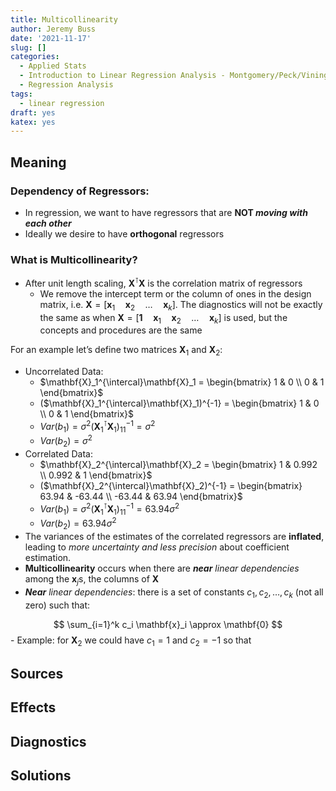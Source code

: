 ```yaml
---
title: Multicollinearity
author: Jeremy Buss
date: '2021-11-17'
slug: []
categories:
  - Applied Stats
  - Introduction to Linear Regression Analysis - Montgomery/Peck/Vining
  - Regression Analysis
tags:
  - linear regression
draft: yes
katex: yes
---
```


## Meaning

### Dependency of Regressors:

* In regression, we want to have regressors that are **NOT _moving with each other_**
* Ideally we desire to have **orthogonal** regressors

### What is Multicollinearity?

* After unit length scaling, $\mathbf{X}^{\intercal}\mathbf{X}$ is the correlation matrix of regressors
  - We remove the intercept term or the column of ones in the design matrix, i.e. $\mathbf{X} = [\mathbf{x}_1 \quad \mathbf{x}_2 \quad \dots \quad \mathbf{x}_k]$. The diagnostics will not be exactly the same as when  $\mathbf{X} = [\mathbf{1} \quad \mathbf{x}_1 \quad \mathbf{x}_2 \quad \dots \quad \mathbf{x}_k]$ is used, but the concepts and procedures are the same

For an example let's define two matrices $\mathbf{X}_1$ and $\mathbf{X}_2$:

* Uncorrelated Data:
  - $\mathbf{X}_1^{\intercal}\mathbf{X}_1 = \begin{bmatrix} 1 & 0 \\ 0 & 1 \end{bmatrix}$
  - ($\mathbf{X}_1^{\intercal}\mathbf{X}_1)^{-1} = \begin{bmatrix} 1 & 0 \\ 0 & 1 \end{bmatrix}$
  - $Var(b_1)= \sigma^2 (\mathbf{X}_1^{\intercal}\mathbf{X}_1)_{11}^{-1}=\sigma^2$
  - $Var(b_2)=\sigma^2$

* Correlated Data:
  - $\mathbf{X}_2^{\intercal}\mathbf{X}_2 = \begin{bmatrix} 1 & 0.992 \\ 0.992 & 1 \end{bmatrix}$
  - ($\mathbf{X}_2^{\intercal}\mathbf{X}_2)^{-1} = \begin{bmatrix} 63.94 & -63.44 \\ -63.44 & 63.94 \end{bmatrix}$
  - $Var(b_1)= \sigma^2 (\mathbf{X}_1^{\intercal}\mathbf{X}_1)_{11}^{-1}=63.94 \sigma^2$
  - $Var(b_2) = 63.94 \sigma^2$

* The variances of the estimates of the correlated regressors are **inflated**, leading to _more uncertainty and less precision_ about coefficient estimation.
* **Multicollinearity** occurs when there are _**near** linear dependencies_ among the $\mathbf{x}_j$s, the columns of $\mathbf{X}$
* _**Near** linear dependencies_: there is a set of constants $c_1, c_2, \dots, c_k$ (not all zero) such that:

$$
\sum_{i=1}^k c_i \mathbf{x}_i \approx \mathbf{0}
$$
  - Example: for $\mathbf{X}_2$ we could have $c_1=1$ and $c_2=-1$ so that 

## Sources

## Effects

## Diagnostics

## Solutions